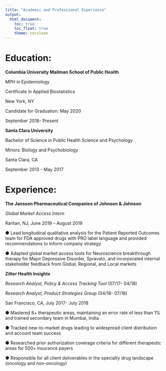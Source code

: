 ```yaml
---
title: "Academic and Professional Experience"
output: 
  html_document:
    toc: true
    toc_float: true
    theme: cerulean
---
```



# Education: 

**Columbia University Mailman School of Public Health** 

MPH in Epidemiology 

Certificate in Applied Biostatistics 

New York, NY 

Candidate for Graduation: May 2020 

September 2018- Present 



**Santa Clara University**

Bachelor of Science in Public Health Science and Psychology

Minors: Biology and Psychobiology

Santa Clara, CA 

September 2013 - May 2017

# Experience: 

**The Janssen Pharmaceutical Companies of Johnson & Johnson**

*Global Market Access Intern*

Raritan, NJ, June 2019 – August 2019 

●	Lead longitudinal qualitative analysis for the Patient Reported Outcomes team for FDA approved drugs with PRO label language and provided recommendations to inform company strategy 

●	Adapted global market access tools for Neuroscience breakthrough therapy for Major Depressive Disorder, Spravato, and incorporated internal stakeholder feedback from Global, Regional, and Local markets



**Zitter Health Insights** 

*Research Analyst, Policy & Access Tracking Tool* (07/17- 04/18)

*Research Analyst, Product Strategies Group* (04/18- 07/18)

San Francisco, CA, July 2017- July 2018

●	Mastered 8+ therapeutic areas, maintaining an error rate of less than 1% and trained secondary team in Mumbai, India

●	Tracked new-to-market drugs leading to widespread client distribution and account team success

●	Researched prior authorization coverage criteria for different therapeutic areas for 500+ insurance payers 

●	Responsible for all client deliverables in the specialty drug landscape (oncology and non-oncology) 




